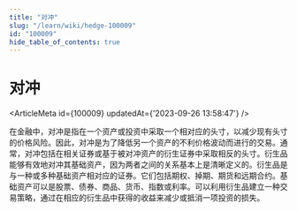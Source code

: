 ```yaml
---
title: "对冲"
slug: "/learn/wiki/hedge-100009"
id: "100009"
hide_table_of_contents: true
---
```



# 对冲

<ArticleMeta id={100009} updatedAt={'2023-09-26 13:58:47'} />
<div className='border-solid border-b border-t-0 my-4 border-[var(--ifm-color-gray-300)]' />

在金融中，对冲是指在一个资产或投资中采取一个相对应的头寸，以减少现有头寸的价格风险。因此，对冲是为了降低另一个资产的不利价格波动而进行的交易。通常，对冲包括在相关证券或基于被对冲资产的衍生证券中采取相反的头寸。衍生品能够有效地对冲其基础资产，因为两者之间的关系基本上是清晰定义的。衍生品是与一种或多种基础资产相对应的证券。它们包括期权、掉期、期货和远期合约。基础资产可以是股票、债券、商品、货币、指数或利率。可以利用衍生品建立一种交易策略，通过在相应的衍生品中获得的收益来减少或抵消一项投资的损失。
